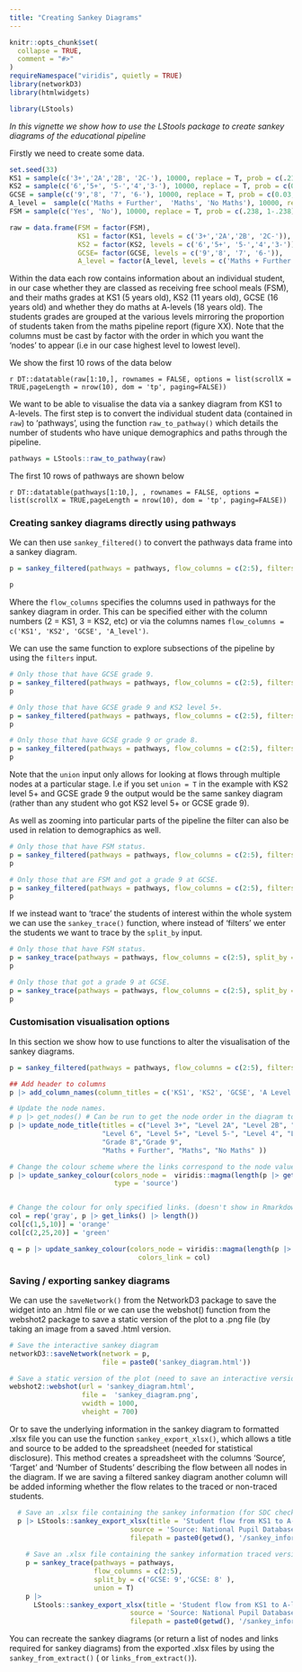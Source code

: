```yaml
---
title: "Creating Sankey Diagrams"
---
```


```r
knitr::opts_chunk$set(
  collapse = TRUE,
  comment = "#>"
)
requireNamespace("viridis", quietly = TRUE)
library(networkD3)
library(htmlwidgets)
```

```r
library(LStools)

```

*In this vignette we show how to use the LStools package to create sankey diagrams of the educational pipeline*

Firstly we need to create some data. 

```r
set.seed(33)
KS1 = sample(c('3+','2A','2B', '2C-'), 10000, replace = T, prob = c(.21,.28,.26,.25))
KS2 = sample(c('6','5+', '5-','4','3-'), 10000, replace = T, prob = c(0.03, 0.15, 0.22, 0.46, 0.13))
GCSE = sample(c('9','8', '7', '6-'), 10000, replace = T, prob = c(0.03, 0.07, 0.10, 0.80))
A_level =  sample(c('Maths + Further',  'Maths', 'No Maths'), 10000, replace = T, prob = c(0.02, 0.09, 0.89))
FSM = sample(c('Yes', 'No'), 10000, replace = T, prob = c(.238, 1-.238))

raw = data.frame(FSM = factor(FSM),
                 KS1 = factor(KS1, levels = c('3+','2A','2B', '2C-')),
                 KS2 = factor(KS2, levels = c('6','5+', '5-','4','3-')),
                 GCSE= factor(GCSE, levels = c('9','8', '7', '6-')), 
                 A_level = factor(A_level, levels = c('Maths + Further',  'Maths', 'No Maths')))
```

Within the data each row contains information about an individual student, in our case whether they are classed as receiving free school meals (FSM), and their maths grades at KS1 (5 years old), KS2 (11 years old), GCSE (16 years old) and whether they do maths at A-levels (18 years old). The students grades are grouped at the various levels mirroring the proportion of students taken from the maths pipeline report (figure XX). Note that the columns must be cast by factor with the order in which you want the 'nodes' to appear (i.e in our case highest level to lowest level).

We show the first 10 rows of the data below

`r DT::datatable(raw[1:10,], rownames = FALSE, options = list(scrollX = TRUE,pageLength = nrow(10), dom = 'tp', paging=FALSE))`

We want to be able to visualise the data via a sankey diagram from KS1 to A-levels. The first step is to convert the individual student data (contained in `raw`) to 'pathways', using the function `raw_to_pathway()` which details the number of students who have unique demographics and paths through the pipeline.

```r
pathways = LStools::raw_to_pathway(raw)
```

The first 10 rows of pathways are shown below

`r DT::datatable(pathways[1:10,], , rownames = FALSE, options = list(scrollX = TRUE,pageLength = nrow(10), dom = 'tp', paging=FALSE))`

### Creating sankey diagrams directly using pathways

We can then use `sankey_filtered()` to convert the pathways data frame into a sankey diagram.

```r
p = sankey_filtered(pathways = pathways, flow_columns = c(2:5), filters = '')

p
```

Where the `flow_columns` specifies the columns used in pathways for the sankey diagram in order. This can be specified either with the column numbers (2 = KS1, 3 = KS2, etc) or via the columns names ` flow_columns = c('KS1', 'KS2', 'GCSE', 'A_level')`.

We can use the same function to explore subsections of the pipeline by using the `filters` input.

```r
# Only those that have GCSE grade 9.
p = sankey_filtered(pathways = pathways, flow_columns = c(2:5), filters = 'GCSE: 9')
p

# Only those that have GCSE grade 9 and KS2 level 5+.
p = sankey_filtered(pathways = pathways, flow_columns = c(2:5), filters = c('GCSE: 9', 'KS2: 5+'))
p

# Only those that have GCSE grade 9 or grade 8.
p = sankey_filtered(pathways = pathways, flow_columns = c(2:5), filters = c('GCSE: 9', 'GCSE: 8'), union = T)
p
```
 
 Note that the `union` input only allows for looking at flows through multiple nodes at a particular stage. I.e if you set `union = T` in the example with KS2 level 5+ and GCSE grade 9 the output would be the same sankey diagram (rather than any student who got KS2 level 5+ or GCSE grade 9).
 
 As well as zooming into particular parts of the pipeline the filter can also be used in relation to demographics as well. 
 
```r
# Only those that have FSM status.
p = sankey_filtered(pathways = pathways, flow_columns = c(2:5), filters = 'FSM: Yes')
p

# Only those that are FSM and got a grade 9 at GCSE.
p = sankey_filtered(pathways = pathways, flow_columns = c(2:5), filters = c('GCSE: 9', 'FSM: Yes'))
p

```

If we instead want to 'trace' the students of interest within the whole system we can use the `sankey_trace()` function, where instead of 'filters' we enter the students we want to trace by the `split_by` input. 

```r
# Only those that have FSM status.
p = sankey_trace(pathways = pathways, flow_columns = c(2:5), split_by = 'FSM: Yes')
p

# Only those that got a grade 9 at GCSE.
p = sankey_trace(pathways = pathways, flow_columns = c(2:5), split_by = c('GCSE: 9' ))
p

```

### Customisation visualisation options 

In this section we show how to use functions to alter the visualisation of the sankey diagrams. 

```r
p = sankey_filtered(pathways = pathways, flow_columns = c(2:5), filters = c('GCSE: 9', 'GCSE: 8'), union = T)

## Add header to columns
p |> add_column_names(column_titles = c('KS1', 'KS2', 'GCSE', 'A Level'),fontSize = 14)

# Update the node names.
# p |> get_nodes() # Can be run to get the node order in the diagram to change.
p |> update_node_title(titles = c("Level 3+", "Level 2A", "Level 2B", "Level 2C-",
                       "Level 6", "Level 5+", "Level 5-", "Level 4", "Level 3-",
                       "Grade 8","Grade 9",
                       "Maths + Further", "Maths", "No Maths" ))
```
```r
# Change the colour scheme where the links correspond to the node values (doesn't show in Rmarkdown)
p |> update_sankey_colour(colors_node =  viridis::magma(length(p |> get_nodes())),
                          type = 'source') 


# Change the colour for only specified links. (doesn't show in Rmarkdown)
col = rep('gray', p |> get_links() |> length())
col[c(1,5,10)] = 'orange'
col[c(2,25,20)] = 'green'  

q = p |> update_sankey_colour(colors_node = viridis::magma(length(p |> get_nodes())),
                                colors_link = col)
```


### Saving / exporting sankey diagrams

We can use the `saveNetwork()` from the NetworkD3 package to save the widget into an .html file or we can use the webshot() function from the webshot2 package to save a static version of the plot to a .png file (by taking an image from a saved .html version.

```r
# Save the interactive sankey diagram
networkD3::saveNetwork(network = p,
                       file = paste0('sankey_diagram.html'))

# Save a static version of the plot (need to save an interactive version first)
webshot2::webshot(url = 'sankey_diagram.html',
                  file =  'sankey_diagram.png',
                  vwidth = 1000,
                  vheight = 700)

```

Or to save the underlying information in the sankey diagram to formatted .xlsx file you can use the function `sankey_export_xlsx()`, which allows a title and source to be added to the spreadsheet (needed for statistical disclosure). This method creates a spreadsheet with the columns 'Source', 'Target' and 'Number of Students' describing the flow between all nodes in the diagram. If we are saving a filtered sankey diagram another column will be added informing whether the flow relates to the traced or non-traced students.

```r
  # Save an .xlsx file containing the sankey information (for SDC check)
  p |> LStools::sankey_export_xlsx(title = 'Student flow from KS1 to A-level choices',
                              source = 'Source: National Pupil Database',
                              filepath = paste0(getwd(), '/sankey_information.xlsx'))
  
    # Save an .xlsx file containing the sankey information traced version
    p = sankey_trace(pathways = pathways,
                     flow_columns = c(2:5),
                     split_by = c('GCSE: 9','GCSE: 8' ),
                     union = T) 
    p |>
      LStools::sankey_export_xlsx(title = 'Student flow from KS1 to A-level choices tracing those that achieve grade 8 or 9 at GCSE',
                              source = 'Source: National Pupil Database',
                              filepath = paste0(getwd(), '/sankey_information2.xlsx'))


```

You can recreate the sankey diagrams (or return a list of nodes and links required for sankey diagrams) from the exported .xlsx files by using the `sankey_from_extract()` ( or `links_from_extract()`).

